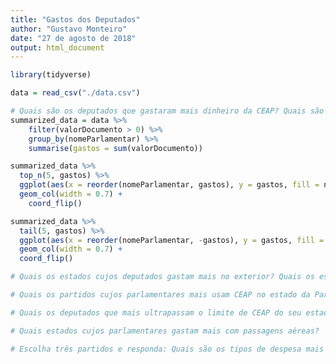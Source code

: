 ```yaml
---
title: "Gastos dos Deputados"
author: "Gustavo Monteiro"
date: "27 de agosto de 2018"
output: html_document
---
```


```r
library(tidyverse)
```
```r
data = read_csv("./data.csv")
```

```r
# Quais são os deputados que gastaram mais dinheiro da CEAP? Quais são os mais econômicos?
summarized_data = data %>% 
    filter(valorDocumento > 0) %>% 
    group_by(nomeParlamentar) %>% 
    summarise(gastos = sum(valorDocumento))

summarized_data %>% 
  top_n(5, gastos) %>% 
  ggplot(aes(x = reorder(nomeParlamentar, gastos), y = gastos, fill = nomeParlamentar)) +
  geom_col(width = 0.7) +
    coord_flip()

summarized_data %>% 
  tail(5, gastos) %>% 
  ggplot(aes(x = reorder(nomeParlamentar, -gastos), y = gastos, fill = nomeParlamentar)) +
  geom_col(width = 0.7) +
  coord_flip()
```

```r
# Quais os estados cujos deputados gastam mais no exterior? Quais os estados cujos deputados gastam menos no exterior? 
```

```r
# Quais os partidos cujos parlamentares mais usam CEAP no estado da Paraíba? Quais são os que menos usam? Mesmas perguntas considerando valores em R$.
```

```r
# Quais os deputados que mais ultrapassam o limite de CEAP do seu estado?
```

```r
# Quais estados cujos parlamentares gastam mais com passagens aéreas?
```

```r
# Escolha três partidos e responda: Quais são os tipos de despesa mais utilizados no uso da CEAP pelos deputados desses partidos? Mesma pergunta considerando valores em R$.
```


